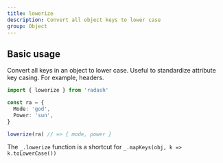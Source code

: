 ```yaml
---
title: lowerize
description: Convert all object keys to lower case
group: Object
---
```


## Basic usage

Convert all keys in an object to lower case. Useful to standardize attribute key casing. For example, headers.

```ts
import { lowerize } from 'radash'

const ra = {
  Mode: 'god',
  Power: 'sun',
}

lowerize(ra) // => { mode, power }
```

The `_.lowerize` function is a shortcut for `_.mapKeys(obj, k => k.toLowerCase())`
